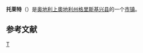 {{noteTA|G1=奥地利地名|G2=Landkreis|G3=单位}}
{{Infobox Austria municipality
| name                    = 托莱特
| native_name             = Tollet
| district                = [[格里斯基兴县|格里斯基兴县]]
}}
'''托莱特'''（{{lang-de|Tollet}}）是[[奥地利|奥地利]][[上奧地利州|上奧地利州]][[格里斯基兴县|格里斯基兴县]]的一个[[市镇_(奥地利)|市镇]]。

== 参考文献 ==
{{Reflist}}

[[Category:上奥地利州市镇|T]]